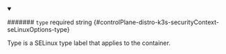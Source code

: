 
<details className="config-field" data-expandable="false" open>
<summary>

####### `type` <span className="config-field-required" data-required="false">required</span> <span className="config-field-type">string</span> <span className="config-field-default"></span> <span className="config-field-enum"></span> {#controlPlane-distro-k3s-securityContext-seLinuxOptions-type}

Type is a SELinux type label that applies to the container.

</summary>



</details>

